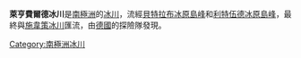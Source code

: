 {{unreferenced|time=2013-10-27T08:34:20+00:00}}
{{coord|77|55|S|34|15|W|source:GNIS|display=title}}

'''萊亨費爾德冰川'''是[[南極洲|南極洲]]的[[冰川|冰川]]，流經[[貝特拉布冰原島峰|貝特拉布冰原島峰]]和[[利特伍德冰原島峰|利特伍德冰原島峰]]，最終與[[施韋策冰川|施韋策冰川]]匯流，由[[德國|德國]]的探險隊發現。

{{DEFAULTSORT:Lerchenfeld Glacier}}
[[Category:南極洲冰川|Category:南極洲冰川]]


{{CoatsLand-geo-stub}}